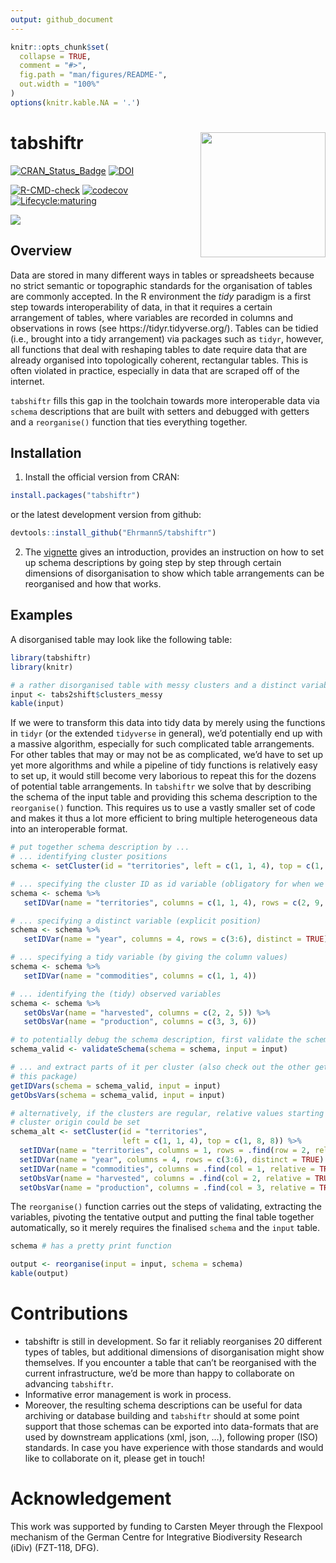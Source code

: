 ```yaml
---
output: github_document
---
```


<!-- README.md is generated from README.Rmd. Please edit that file -->

```r
knitr::opts_chunk$set(
  collapse = TRUE,
  comment = "#>",
  fig.path = "man/figures/README-",
  out.width = "100%"
)
options(knitr.kable.NA = '.')
```

# tabshiftr <a href='https://luckinet.github.io/tabshiftr/'><img src='man/figures/logo.svg' align="right" height="200" /></a>


[![CRAN\_Status\_Badge](http://www.r-pkg.org/badges/version/tabshiftr)](https://cran.r-project.org/package=tabshiftr)
[![DOI](https://zenodo.org/badge/248468235.svg)](https://zenodo.org/badge/latestdoi/248468235)

[![R-CMD-check](https://github.com/luckinet/tabshiftr/workflows/R-CMD-check/badge.svg)](https://github.com/luckinet/tabshiftr/actions)
[![codecov](https://codecov.io/gh/luckinet/tabshiftr/branch/master/graph/badge.svg?token=hjppymcGr3)](https://codecov.io/gh/luckinet/tabshiftr)
[![Lifecycle:maturing](https://img.shields.io/badge/lifecycle-maturing-blue.svg)](https://lifecycle.r-lib.org/articles/stages.html)

[![](http://cranlogs.r-pkg.org/badges/grand-total/tabshiftr)](https://cran.r-project.org/package=tabshiftr)

## Overview

Data are stored in many different ways in tables or spreadsheets because no strict semantic or topographic standards for the organisation of tables are commonly accepted.
In the R environment the *tidy* paradigm is a first step towards interoperability of data, in that it requires a certain arrangement of tables, where variables are recorded in columns and observations in rows (see https://tidyr.tidyverse.org/).
Tables can be tidied (i.e., brought into a tidy arrangement) via packages such as `tidyr`, however, all functions that deal with reshaping tables to date require data that are already organised into topologically coherent, rectangular tables.
This is often violated in practice, especially in data that are scraped off of the internet.

`tabshiftr` fills this gap in the toolchain towards more interoperable data via `schema` descriptions that are built with setters and debugged with getters and a `reorganise()` function that ties everything together.

## Installation

1) Install the official version from CRAN:

```r
install.packages("tabshiftr")
```

or the latest development version from github:

```r
devtools::install_github("EhrmannS/tabshiftr")
```

2) The [vignette](https://luckinet.github.io/tabshiftr/articles/tabshiftr.html) gives an introduction, provides an instruction on how to set up schema descriptions by going step by step through certain dimensions of disorganisation to show which table arrangements can be reorganised and how that works.


## Examples

A disorganised table may look like the following table:

```r
library(tabshiftr)
library(knitr)

# a rather disorganised table with messy clusters and a distinct variable
input <- tabs2shift$clusters_messy
kable(input)
```

If we were to transform this data into tidy data by merely using the functions in `tidyr` (or the extended `tidyverse` in general), we'd potentially end up with a massive algorithm, especially for such complicated table arrangements.
For other tables that may or may not be as complicated, we'd have to set up yet more algorithms and while a pipeline of tidy functions is relatively easy to set up, it would still become very laborious to repeat this for the dozens of potential table arrangements.
In `tabshiftr` we solve that by describing the schema of the input table and providing this schema description to the `reorganise()` function.
This requires us to use a vastly smaller set of code and makes it thus a lot more efficient to bring multiple heterogeneous data into an interoperable format.

```r
# put together schema description by ...
# ... identifying cluster positions
schema <- setCluster(id = "territories", left = c(1, 1, 4), top = c(1, 8, 8))

# ... specifying the cluster ID as id variable (obligatory for when we deal with clusters)
schema <- schema %>%
   setIDVar(name = "territories", columns = c(1, 1, 4), rows = c(2, 9, 9))

# ... specifying a distinct variable (explicit position)
schema <- schema %>%
   setIDVar(name = "year", columns = 4, rows = c(3:6), distinct = TRUE)

# ... specifying a tidy variable (by giving the column values)
schema <- schema %>%
   setIDVar(name = "commodities", columns = c(1, 1, 4))

# ... identifying the (tidy) observed variables
schema <- schema %>%
   setObsVar(name = "harvested", columns = c(2, 2, 5)) %>%
   setObsVar(name = "production", columns = c(3, 3, 6))

# to potentially debug the schema description, first validate the schema ...
schema_valid <- validateSchema(schema = schema, input = input)

# ... and extract parts of it per cluster (also check out the other getters in
# this package)
getIDVars(schema = schema_valid, input = input)
getObsVars(schema = schema_valid, input = input)

# alternatively, if the clusters are regular, relative values starting from the
# cluster origin could be set
schema_alt <- setCluster(id = "territories",
                         left = c(1, 1, 4), top = c(1, 8, 8)) %>%
  setIDVar(name = "territories", columns = 1, rows = .find(row = 2, relative = TRUE)) %>%
  setIDVar(name = "year", columns = 4, rows = c(3:6), distinct = TRUE) %>%
  setIDVar(name = "commodities", columns = .find(col = 1, relative = TRUE)) %>%
  setObsVar(name = "harvested", columns = .find(col = 2, relative = TRUE)) %>%
  setObsVar(name = "production", columns = .find(col = 3, relative = TRUE))
```

The `reorganise()` function carries out the steps of validating, extracting the variables, pivoting the tentative output and putting the final table together automatically, so it merely requires the finalised `schema` and the `input` table.

```r
schema # has a pretty print function

output <- reorganise(input = input, schema = schema)
kable(output)
```


# Contributions

* tabshiftr is still in development. So far it reliably reorganises 20 different types of tables, but additional dimensions of disorganisation might show themselves. If you encounter a table that can't be reorganised with the current infrastructure, we'd be more than happy to collaborate on advancing `tabshiftr`.
* Informative error management is work in process.
* Moreover, the resulting schema descriptions can be useful for data archiving or database building and `tabshiftr` should at some point support that those schemas can be exported into data-formats that are used by downstream applications (xml, json, ...), following proper (ISO) standards. In case you have experience with those standards and would like to collaborate on it, please get in touch!


# Acknowledgement

This work was supported by funding to Carsten Meyer through the Flexpool mechanism of the German Centre for Integrative Biodiversity Research (iDiv) (FZT-118, DFG).